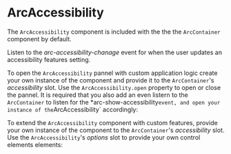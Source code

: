 
<Meta title="Components/ArcAccessibility/Documentation" />

<Meta title="Components/ArcTable/Documentation" />

# ArcAccessibility

The `ArcAccessibility` component is included with the the the `ArcContainer` component by default.

<Primary />

Listen to the _arc-accessibility-chanage_ event for when the user updates an accessibility features setting.

<Canvas of={AccessibilityStories.ListenToChanages} />

To open the `ArcAccessibility` pannel with custom application logic create your own instance of the component
and provide it to the `ArcContainer`'s _accessibility_ slot. Use the `ArcAccessibility.open` property to open
or close the pannel. It is required that you also add an even listern to the `ArcContainer` to listen for the
\*arc-show-accessibility`event, and open your instance of the`ArcAccessibility` accordingly:

<Canvas of={AccessibilityStories.OpenWithCustomButton} />

To extend the `ArcAccessibility` component with custom features, provide your own instance of the component to
the `ArcContainer`'s _accessibility_ slot. Use the `ArcAccessibility`'s _options_ slot to provide your own
control elements elements:

<Canvas of={AccessibilityStories.ExtendWithCustomControls} />
